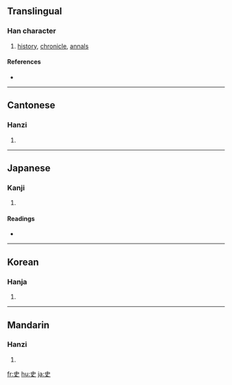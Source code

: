 ==Translingual==

===Han character===
{{Han char|rn=30|rad=口|as=02|sn=5|four=5000<sub>6</sub>|canj=中大 (LK)}}

# [[history]], [[chronicle]], [[annals]]

====References====
* {{Han ref|kx=0173.030|dkj=03249|dj=0384.040|hdz=10571.020|uh=53F2|ud=21490|bh=A576|bd=42358}}

----

==Cantonese==

===Hanzi===
{{yue-hanzi|jyut=|y=si2}}

# {{defn|Cantonese}}

----

==Japanese==

===Kanji===
{{ja-kanji|grade=4|rs=口02}}

# {{defn|Japanese}}

====Readings====
* {{ja-readings|on=[[し]] (shi), [[じ]] (ji)|kun=[[ふびと]] (fubito), [[ふみ]] (fumi), [[さかん]] (sakan)}}

----

==Korean==

===Hanja===
{{ko-hanja|hangeul=사|rv=sa|mr=sa}}

# {{defn|Korean}}

----

==Mandarin==

===Hanzi===
{{cmn-hanzi|pin=[[shǐ]] ([[shi3]])|wg=shih<sup>3</sup>}}

# {{defn|Mandarin}}

[[fr:史]]
[[hu:史]]
[[ja:史]]